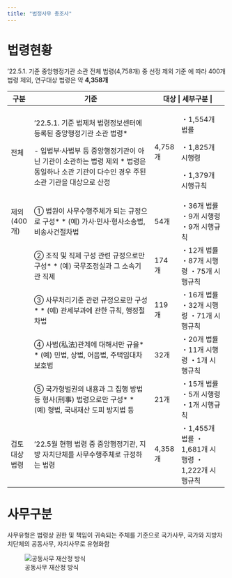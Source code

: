 ```yaml
---
title: "법정사무 총조사"
---
```


# 법령현황

'22.5.1. 기준 중앙행정기관 소관 전체 법령(4,758개) 중 선정 제외 기준
에 따라 400개 법령 제외, 연구대상 법령은 약 **4,358개**

+-----------------+---------------------------------------------------------------------------------------------------------------------------------------------+------------+----------------------------------------------------+
| 구분            | 기준                                                                                                                                        | 대상     | 세부구분                                           |
+=================+=============================================================================================================================================+============+====================================================+
| 전체            | '22.5.1. 기준 법제처 법령정보센터에 등록된 중앙행정기관 소관 법령\*                                                                         | 4,758개    | ・1,554개 법률                                     |
|                 |                                                                                                                                             |            |                                                    |
|                 | \- 입법부‧사법부 등 중앙행정기관이 아닌 기관이 소관하는 법령 제외 \* 법령은 동일하나 소관 기관이 다수인 경우 주된 소관 기관을 대상으로 산정 |            | ・1,825개 시행령                                   |
|                 |                                                                                                                                             |            |                                                    |
|                 |                                                                                                                                             |            | ・1,379개 시행규칙                                 |
+-----------------+---------------------------------------------------------------------------------------------------------------------------------------------+------------+----------------------------------------------------+
| 제외 (400개)    | ① 법원이 사무수행주체가 되는 규정으로 구성\* \* (예) 가사‧민사‧형사소송법, 비송사건절차법                                                   | 54개       | ・36개 법률 ・9개 시행령 ・9개 시행규칙            |
+-----------------+---------------------------------------------------------------------------------------------------------------------------------------------+------------+----------------------------------------------------+
|                 | ② 조직 및 직제 구성 관련 규정으로만 구성\* \* (예) 국무조정실과 그 소속기관 직제                                                            | 174개      | ・12개 법률 ・87개 시행령 ・75개 시행규칙          |
+-----------------+---------------------------------------------------------------------------------------------------------------------------------------------+------------+----------------------------------------------------+
|                 | ③ 사무처리기준 관련 규정으로만 구성\* \* (예) 관세부과에 관한 규칙, 행정절차법                                                              | 119개      | ・16개 법률 ・32개 시행령 ・71개 시행규칙          |
+-----------------+---------------------------------------------------------------------------------------------------------------------------------------------+------------+----------------------------------------------------+
|                 | ④ 사법(私法)관계에 대해서만 규율\* \* (예) 민법, 상법, 어음법, 주택임대차보호법                                                             | 32개       | ・20개 법률 ・11개 시행령 ・1개 시행규칙           |
+-----------------+---------------------------------------------------------------------------------------------------------------------------------------------+------------+----------------------------------------------------+
|                 | ⑤ 국가형벌권의 내용과 그 집행 방법 등 형사(刑事) 법령으로만 구성\* \* (예) 형법, 국내재산 도피 방지법 등                                    | 21개       | ・15개 법률 ・5개 시행령 ・1개 시행규칙            |
+-----------------+---------------------------------------------------------------------------------------------------------------------------------------------+------------+----------------------------------------------------+
| 검토 대상 법령  | '22.5월 현행 법령 중 중앙행정기관, 지방 자치단체를 사무수행주체로 규정하는 법령                                                             | 4,358개    | ・1,455개 법률 ・1,681개 시행령 ・1,222개 시행규칙 |
+-----------------+---------------------------------------------------------------------------------------------------------------------------------------------+------------+----------------------------------------------------+

# 사무구분

사무유형은 법령상 권한 및 책임이 귀속되는 주체를 기준으로 국가사무,
국가와 지방자치단체의 공동사무, 자치사무로 유형화함

![공동사무 재산정 방식](images/workflow.png)
